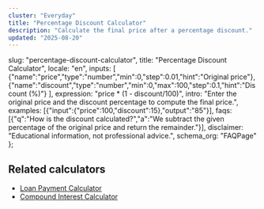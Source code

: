 ```yaml
---
cluster: "Everyday"
title: "Percentage Discount Calculator"
description: "Calculate the final price after a percentage discount."
updated: "2025-08-20"
---
```



  slug: "percentage-discount-calculator",
  title: "Percentage Discount Calculator",
  locale: "en",
  inputs: [
    {"name":"price","type":"number","min":0,"step":0.01,"hint":"Original price"},
    {"name":"discount","type":"number","min":0,"max":100,"step":0.1,"hint":"Discount (%)"}
  ],
  expression: "price * (1 - discount/100)",
  intro: "Enter the original price and the discount percentage to compute the final price.",
  examples: [{"input":{"price":100,"discount":15},"output":"85"}],
  faqs: [{"q":"How is the discount calculated?","a":"We subtract the given percentage of the original price and return the remainder."}],
  disclaimer: "Educational information, not professional advice.",
  schema_org: "FAQPage"
};

<BaseLayout title={schema.title} description={schema.description}>
  <Calculator schema={schema} />

  <section class="mt-8">
    <h2>Related calculators</h2>
    <ul>
      <li><a href="/calculators/loan-payment-calculator/">Loan Payment Calculator</a></li>
      <li><a href="/calculators/compound-interest-calculator/">Compound Interest Calculator</a></li>
    </ul>
  </section>
</BaseLayout>
